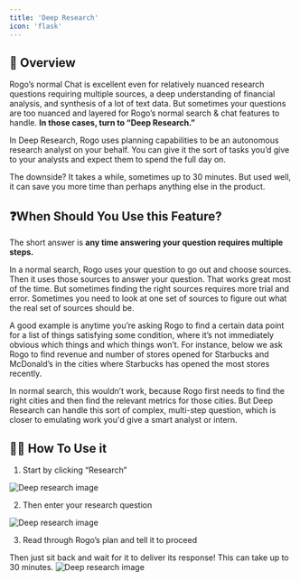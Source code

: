 ```yaml
---
title: 'Deep Research'
icon: 'flask'
---
```


## 🤖 Overview
Rogo’s normal Chat is excellent even for relatively nuanced research questions requiring multiple sources, a deep understanding of financial analysis, and synthesis of a lot of text data. But sometimes your questions are too nuanced and layered for Rogo’s normal search & chat features to handle. **In those cases, turn to “Deep Research.”**

In Deep Research, Rogo uses planning capabilities to be an autonomous research analyst on your behalf. You can give it the sort of tasks you’d give to your analysts and expect them to spend the full day on.

The downside? It takes a while, sometimes up to 30 minutes. But used well, it can save you more time than perhaps anything else in the product.

## ❓When Should You Use this Feature?
The short answer is **any time answering your question requires multiple steps.**

In a normal search, Rogo uses your question to go out and choose sources. Then it uses those sources to answer your question. That works great most of the time. But sometimes finding the right sources requires more trial and error. Sometimes you need to look at one set of sources to figure out what the real set of sources should be.

A good example is anytime you’re asking Rogo to find a certain data point for a list of things satisfying some condition, where it’s not immediately obvious which things and which things won’t. For instance, below we ask Rogo to find revenue and number of stores opened for Starbucks and McDonald’s in the cities where Starbucks has opened the most stores recently.

In normal search, this wouldn’t work, because Rogo first needs to find the right cities and then find the relevant metrics for those cities. But Deep Research can handle this sort of complex, multi-step question, which is closer to emulating work you'd give a smart analyst or intern.

## 🧑‍🔬 How To Use it
1. Start by clicking “Research”

<img
	className="block dark:hidden"
	src="/images/deep-research-1.png"
	alt="Deep research image"
/>

2. Then enter your research question

<img
	className="block dark:hidden"
	src="/images/deep-research-2.png"
	alt="Deep research image"
/>

3. Read through Rogo’s plan and tell it to proceed

Then just sit back and wait for it to deliver its response! This can take up to 30 minutes.
<img
	className="block dark:hidden"
	src="/images/deep-research-3.png"
	alt="Deep research image"
/>